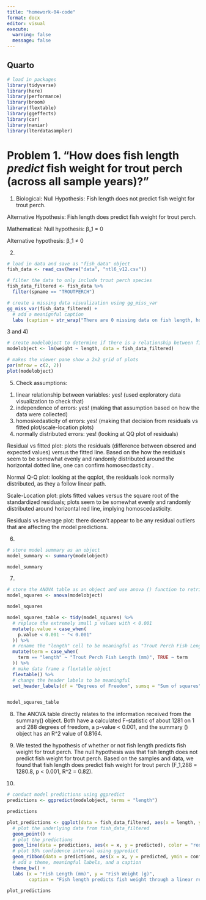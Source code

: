 ```yaml
---
title: "homework-04-code"
format: docx
editor: visual
execute: 
  warning: false
  message: false
---
```


## Quarto

```r
# load in packages
library(tidyverse)
library(here)
library(performance)
library(broom)
library(flextable)
library(ggeffects)
library(car)
library(naniar)
library(lterdatasampler)
```

# Problem 1. "How does fish length _predict_ fish weight for trout perch (across all sample years)?"

1) 
Biological:
Null Hypothesis: Fish length does not predict fish weight for trout perch.

Alternative Hypothesis: Fish length does predict fish weight for trout perch. 

Mathematical:
Null hypothesis: β_1 = 0

Alternative hypothesis: β_1 ≠ 0

2) 

```r
# load in data and save as "fish_data" object
fish_data <- read_csv(here("data", "ntl6_v12.csv"))
```

```r
# filter the data to only include trout perch species
fish_data_filtered <- fish_data %>% 
  filter(spname == "TROUTPERCH")
```

```r
# create a missing data visualization using gg_miss_var
gg_miss_var(fish_data_filtered) +
  # add a meanignful caption 
  labs (caption = str_wrap("There are 0 missing data on fish length, however there are 200 missing data on fish weight which does affect our hypothesis in how fish length predicts fish weight."))
```


3 and 4)
```r
# create modelobject to determine if there is a relationship between fish length and weight
modelobject <- lm(weight ~ length, data = fish_data_filtered) 

# makes the viewer pane show a 2x2 grid of plots
par(mfrow = c(2, 2))
plot(modelobject)

```

5)
Check assumptions:

1. linear relationship between variables: yes! (used exploratory data visualization to check that)
2. independence of errors: yes! (making that assumption based on how the data were collected)
3. homoskedasticity of errors: yes! (making that decision from residuals vs fitted plot/scale-location plots)
4. normally distributed errors: yes! (looking at QQ plot of residuals)



Residual vs fitted plot: plots the residuals (difference between obsered and expected values) versus the fitted line. Based on the how the residuals seem to be somewhat evenly and randomly distributed around the horizontal dotted line, one can confirm homosecdasticity . 

Normal Q-Q plot: looking at the qqplot, the residuals look normally distributed, as they a follow linear path. 

Scale-Location plot: plots fitted values versus the square root of the standardized residuals; plots seem to be somewhat evenly and randomly distributed around horizontal red line, implying homoscedasticity. 

Residuals vs leverage plot: there doesn't appear to be any residual outliers that are affecting the model predictions. 

6)
```r
# store model summary as an object
model_summary <- summary(modelobject)

model_summary
```

7)
```r
# store the ANOVA table as an object and use anova () function to retrieve variance table analysis for model
model_squares <- anova(modelobject)

model_squares
```

```r
model_squares_table <- tidy(model_squares) %>% 
  # replace the extremely small p values with < 0.001
  mutate(p.value = case_when(
    p.value < 0.001 ~ "< 0.001"
  )) %>% 
  # rename the "length" cell to be meaningful as "Trout Perch Fish Length (mm)" 
  mutate(term = case_when(
    term == "length" ~ "Trout Perch Fish Length (mm)", TRUE ~ term
  )) %>% 
  # make data frame a flextable object
  flextable() %>% 
  # change the header labels to be meaningful 
  set_header_labels(df = "Degrees of Freedom", sumsq = "Sum of squares", meansq = "Mean squares", statistic = "F-statistic", p.value = "p-value")


model_squares_table
```

8) 
The ANOVA table directly relates to the information received from the summary() object. Both have a calculated F-statistic of about 1281 on 1 and 288 degrees of freedom, a p-value < 0.001, and the summary () object has an R^2 value of 0.8164. 

9)
We tested the hypothesis of whether or not fish length predicts fish weight for trout perch. The null hypothesis was that fish length does not predict fish weight for trout perch. Based on the samples and data, we found that fish length does predict fish weight for trout perch (F_1,288 = 1280.8, p < 0.001, R^2 = 0.82). 

10)
```r
# conduct model predictions using ggpredict
predictions <- ggpredict(modelobject, terms = "length")

predictions
```

```r
plot_predictions <- ggplot(data = fish_data_filtered, aes(x = length, y = weight)) +
  # plot the underlying data from fish_data_filtered
  geom_point() +
  # plot the predictions
  geom_line(data = predictions, aes(x = x, y = predicted), color = "red", linewidth = 1) +
  # plot 95% confidence interval using ggpredict
  geom_ribbon(data = predictions, aes(x = x, y = predicted, ymin = conf.low, ymax = conf.high), alpha = 0.2) +
  # add a theme, meaningful labels, and a caption
  theme_bw() +
  labs (x = "Fish Length (mm)", y = "Fish Weight (g)", 
        caption = "Fish length predicts fish weight through a linear relationship. Based on our observations, for every 1.0 mm increase in fish length, we expect a 0.2 g increase in fish weight.")

plot_predictions
```

